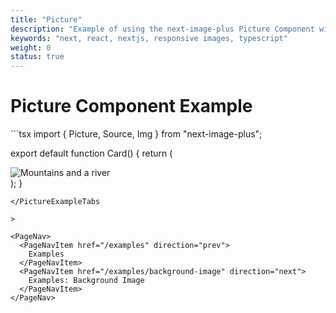 ```yaml
---
title: "Picture"
description: "Example of using the next-image-plus Picture Component with the App router."
keywords: "next, react, nextjs, responsive images, typescript"
weight: 0
status: true
---
```


# Picture Component Example

<PictureExampleTabs>
```tsx
import { Picture, Source, Img } from "next-image-plus";

export default function Card() {
  return (
    <div className="flex flex-col lg:flex-row overflow-hidden rounded-lg border border-gray-200">
      <div className="card-image relative lg:flex-shrink-0">
        <div className="relative aspect-[2/1] lg:aspect-square">
          <Picture preload={preload} fallbackMedia="(max-width: 430px)">
            <Source
              src="/images/large.jpg"
              width={600}
              height={600}
              media="(min-width: 960px)"
            />
            <Source
              src="/images/medium.jpg"
              width={400}
              height={200}
              media="(min-width: 600px) and (max-width:959px)"
            />
            <Img
              src="https://picsum.photos/id/59/430/215"
              width={600}
              height={600}
              alt="Mountains and a river"
            />
          </Picture>
        </div>
      </div>
    </div>
  );
}
```
</PictureExampleTabs

>

<PageNav>
  <PageNavItem href="/examples" direction="prev">
    Examples
  </PageNavItem>
  <PageNavItem href="/examples/background-image" direction="next">
    Examples: Background Image
  </PageNavItem>
</PageNav>
